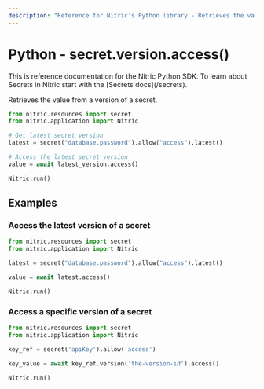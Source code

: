 ```yaml
---
description: "Reference for Nitric's Python library - Retrieves the value from a version of a secret."
---
```


# Python - secret.version.access()

<Note>
  This is reference documentation for the Nitric Python SDK. To learn about
  Secrets in Nitric start with the [Secrets docs](/secrets).
</Note>

Retrieves the value from a version of a secret.

```python
from nitric.resources import secret
from nitric.application import Nitric

# Get latest secret version
latest = secret("database.password").allow("access").latest()

# Access the latest secret version
value = await latest_version.access()

Nitric.run()
```

## Examples

### Access the latest version of a secret

```python
from nitric.resources import secret
from nitric.application import Nitric

latest = secret("database.password").allow("access").latest()

value = await latest.access()

Nitric.run()
```

### Access a specific version of a secret

```python
from nitric.resources import secret
from nitric.application import Nitric

key_ref = secret('apiKey').allow('access')

key_value = await key_ref.version('the-version-id').access()

Nitric.run()
```
